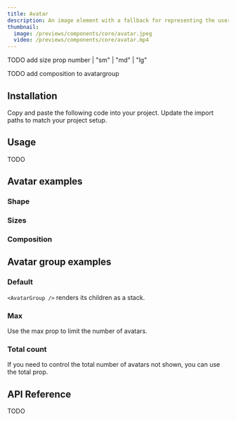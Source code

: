 ```yaml
---
title: Avatar
description: An image element with a fallback for representing the user.
thumbnail:
  image: /previews/components/core/avatar.jpeg
  video: /previews/components/core/avatar.mp4
---
```


<ComponentPreview name="demos/components/core/avatar/default" />

TODO add size prop number | "sm" | "md" | "lg"

TODO add composition to avatargroup

## Installation

<Steps>
  <Step>Copy and paste the following code into your project.</Step>
  <ComponentSource name="components/core/default/avatar" />
  <Step>Update the import paths to match your project setup.</Step>
</Steps>

## Usage

TODO

## Avatar examples

### Shape

<ComponentPreview name="demos/components/core/avatar/shape" />

### Sizes

<ComponentPreview name="demos/components/core/avatar/sizes" />

### Composition

<ComponentPreview name="demos/components/core/avatar/composition" />

## Avatar group examples

### Default

`<AvatarGroup />` renders its children as a stack.

<ComponentPreview name="demos/components/core/avatar/avatar-group" />

### Max

Use the max prop to limit the number of avatars.

<ComponentPreview name="demos/components/core/avatar/avatar-group-max" />

### Total count

If you need to control the total number of avatars not shown, you can use the total prop.

<ComponentPreview name="demos/components/core/avatar/avatar-group-total-count" />

## API Reference

TODO
